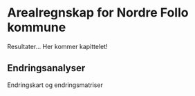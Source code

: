 # Arealregnskap for Nordre Follo kommune


Resultater...
Her kommer kapittelet!

## Endringsanalyser

Endringskart og endringsmatriser